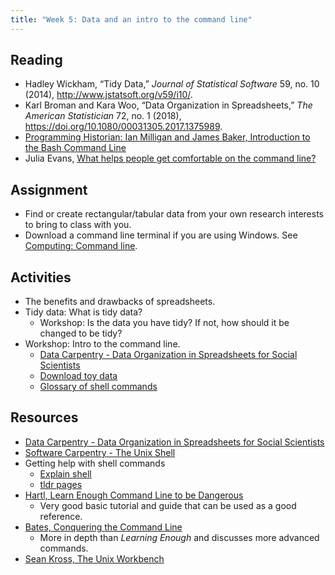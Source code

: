```yaml
---
title: "Week 5: Data and an intro to the command line"
---
```



## Reading
- Hadley Wickham, "Tidy Data," *Journal of Statistical Software* 59, no. 10 (2014), <http://www.jstatsoft.org/v59/i10/>.
- Karl Broman and Kara Woo, "Data Organization in Spreadsheets," *The American Statistician* 72, no. 1 (2018), <https://doi.org/10.1080/00031305.2017.1375989>.
- [Programming Historian: Ian Milligan and James Baker, Introduction to the Bash Command Line](https://programminghistorian.org/en/lessons/intro-to-bash)
- Julia Evans, [What helps people get comfortable on the command line?](https://jvns.ca/blog/2023/08/08/what-helps-people-get-comfortable-on-the-command-line-/)

## Assignment
- Find or create rectangular/tabular data from your own research interests to bring to class with you.
- Download a command line terminal if you are using Windows. See [Computing: Command line](/computing.qmd#sec-cl).

## Activities
- The benefits and drawbacks of spreadsheets.
- Tidy data: What is tidy data?
  - Workshop: Is the data you have tidy? If not, how should it be changed to be tidy?
- Workshop: Intro to the command line.
  - [Data Carpentry - Data Organization in Spreadsheets for Social Scientists](https://swcarpentry.github.io/shell-novice/)
  - [Download toy data](https://swcarpentry.github.io/shell-novice/data/shell-lesson-data.zip)
  - [Glossary of shell commands](https://swcarpentry.github.io/shell-novice/instructor/reference.html)

## Resources
- [Data Carpentry - Data Organization in Spreadsheets for Social Scientists](https://datacarpentry.org/spreadsheets-socialsci/)
- [Software Carpentry - The Unix Shell](https://swcarpentry.github.io/shell-novice/)
- Getting help with shell commands
  - [Explain shell](https://explainshell.com)
  - [tldr pages](https://tldr.sh)
- [Hartl, Learn Enough Command Line to be Dangerous](https://www.learnenough.com/command-line-tutorial)
	- Very good basic tutorial and guide that can be used as a good reference.
- [Bates, Conquering the Command Line](http://conqueringthecommandline.com/book)
	- More in depth than *Learning Enough* and discusses more advanced commands.
- [Sean Kross, The Unix Workbench](https://seankross.com/the-unix-workbench/)
